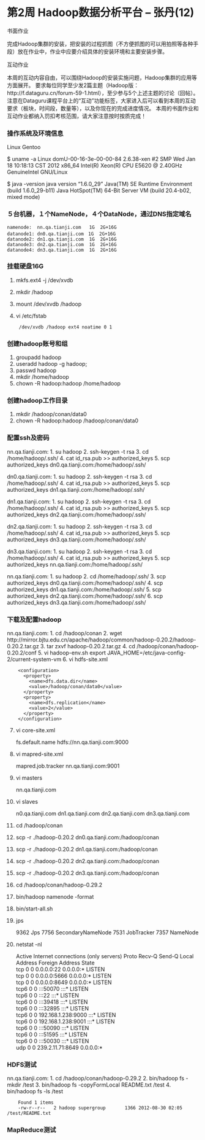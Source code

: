 第2周 Hadoop数据分析平台  -- 张丹(12)
========================================================

书面作业 

完成Hadoop集群的安装，把安装的过程抓图（不方便抓图的可以用拍照等各种手段）放在作业中，作业中应要介绍具体的安装环境和主要安装步骤。 


互动作业 

本周的互动内容自由，可以围绕Hadoop的安装实施问题，Hadoop集群的应用等方面展开。 
要求每位同学至少发2篇主题（Hadoop版：http://f.dataguru.cn/forum-59-1.html），至少参与5个上述主题的讨论（回帖）。 
注意在Dataguru课程平台上的“互动”功能标签，大家进入后可以看到本周的互动要求（板块，时间段，数量等），以及你现在的完成进度情况。 
本周的书面作业和互动作业都纳入罚扣考核范围，请大家注意按时按质完成！


### 操作系统及环境信息
Linux Gentoo

$ uname -a
Linux domU-00-16-3e-00-00-84 2.6.38-xen #2 SMP Wed Jan 18 10:18:13 CST 2012 x86_64 Intel(R) Xeon(R) CPU E5620 @ 2.40GHz GenuineIntel GNU/Linux

$ java -version
java version "1.6.0_29"
Java(TM) SE Runtime Environment (build 1.6.0_29-b11)
Java HotSpot(TM) 64-Bit Server VM (build 20.4-b02, mixed mode)

### ５台机器，１个NameNode，４个DataNode，通过DNS指定域名

    namenode:  nn.qa.tianji.com   1G  2G+16G
    datanode1: dn0.qa.tianji.com　1G  2G+16G
    datanode2: dn1.qa.tianji.com  1G  2G+16G
    datanode3: dn2.qa.tianji.com  1G  2G+16G
    datanode4: dn3.qa.tianji.com  1G  2G+16G

### 挂载硬盘16G
1. mkfs.ext4 -j /dev/xvdb
2. mkdir /hadoop
3. mount /dev/xvdb /hadoop
4. vi /etc/fstab

        /dev/xvdb /hadoop ext4 noatime 0 1
   
### 创建hadoop账号和组
1. groupadd hadoop
2. useradd hadoop -g hadoop;
3. passwd hadoop
4. mkdir /home/hadoop
5. chown -R hadoop:hadoop /home/hadoop

### 创建hadoop工作目录
1. mkdir /hadoop/conan/data0
2. chown -R hadoop:hadoop /hadoop/conan/data0

### 配置ssh及密码
nn.qa.tianji.com:
  1. su hadoop
  2. ssh-keygen -t rsa
  3. cd /home/hadoop/.ssh/
  4. cat id_rsa.pub >> authorized_keys
  5. scp authorized_keys dn0.qa.tianji.com:/home/hadoop/.ssh/
  
dn0.qa.tianji.com:
  1. su hadoop
  2. ssh-keygen -t rsa
  3. cd /home/hadoop/.ssh/
  4. cat id_rsa.pub >> authorized_keys
  5. scp authorized_keys dn1.qa.tianji.com:/home/hadoop/.ssh/
  
dn1.qa.tianji.com:
  1. su hadoop
  2. ssh-keygen -t rsa
  3. cd /home/hadoop/.ssh/
  4. cat id_rsa.pub >> authorized_keys
  5. scp authorized_keys dn2.qa.tianji.com:/home/hadoop/.ssh/
  
dn2.qa.tianji.com:
  1. su hadoop
  2. ssh-keygen -t rsa
  3. cd /home/hadoop/.ssh/
  4. cat id_rsa.pub >> authorized_keys
  5. scp authorized_keys dn3.qa.tianji.com:/home/hadoop/.ssh/
  
dn3.qa.tianji.com:
  1. su hadoop
  2. ssh-keygen -t rsa
  3. cd /home/hadoop/.ssh/
  4. cat id_rsa.pub >> authorized_keys
  5. scp authorized_keys nn.qa.tianji.com:/home/hadoop/.ssh/
  
nn.qa.tianji.com:
  1. su hadoop
  2. cd /home/hadoop/.ssh/
  3. scp authorized_keys dn0.qa.tianji.com:/home/hadoop/.ssh/
  4. scp authorized_keys dn1.qa.tianji.com:/home/hadoop/.ssh/
  5. scp authorized_keys dn2.qa.tianji.com:/home/hadoop/.ssh/
  6. scp authorized_keys dn3.qa.tianji.com:/home/hadoop/.ssh/
  
  
### 下载及配置hadoop
nn.qa.tianji.com:
  1. cd /hadoop/conan
  2. wget http://mirror.bjtu.edu.cn/apache/hadoop/common/hadoop-0.20.2/hadoop-0.20.2.tar.gz
  3. tar zxvf hadoop-0.20.2.tar.gz
  4. cd /hadoop/conan/hadoop-0.20.2/conf
  5. vi hadoop-env.sh
      export JAVA_HOME=/etc/java-config-2/current-system-vm
  6. vi hdfs-site.xml
  
        <configuration>
          <property>
            <name>dfs.data.dir</name>
            <value>/hadoop/conan/data0</value>
          </property>
          <property>
            <name>dfs.replication</name>
            <value>2</value>
          </property>
        </configuration>
  
  7. vi core-site.xml 
  
        <configuration>
        <property>
          <name>fs.default.name</name>
          <value>hdfs://nn.qa.tianji.com:9000</value>
        </property>
        </configuration>
  
  8. vi mapred-site.xml
  
        <configuration>
        <property>
          <name>mapred.job.tracker</name>
          <value>nn.qa.tianji.com:9001</value>
        </property>
        </configuration>

  9. vi masters
  
        nn.qa.tianji.com
  
  10. vi slaves
  
        n0.qa.tianji.com
        dn1.qa.tianji.com
        dn2.qa.tianji.com
        dn3.qa.tianji.com
  
  11. cd /hadoop/conan
  12. scp -r ./hadoop-0.20.2 dn0.qa.tianji.com:/hadoop/conan
  13. scp -r ./hadoop-0.20.2 dn1.qa.tianji.com:/hadoop/conan
  14. scp -r ./hadoop-0.20.2 dn2.qa.tianji.com:/hadoop/conan
  15. scp -r ./hadoop-0.20.2 dn3.qa.tianji.com:/hadoop/conan
  16. cd /hadoop/conan/hadoop-0.29.2
  17. bin/hadoop namenode -format
  18. bin/start-all.sh
  19. jps
      
        9362 Jps
        7756 SecondaryNameNode
        7531 JobTracker
        7357 NameNode
        
  20. netstat -nl
  
        Active Internet connections (only servers)
        Proto Recv-Q Send-Q Local Address           Foreign Address         State      
        tcp        0      0 0.0.0.0:22              0.0.0.0:*               LISTEN     
        tcp        0      0 0.0.0.0:5666            0.0.0.0:*               LISTEN     
        tcp        0      0 0.0.0.0:8649            0.0.0.0:*               LISTEN     
        tcp6       0      0 :::50070                :::*                    LISTEN     
        tcp6       0      0 :::22                   :::*                    LISTEN     
        tcp6       0      0 :::39418                :::*                    LISTEN     
        tcp6       0      0 :::32895                :::*                    LISTEN     
        tcp6       0      0 192.168.1.238:9000      :::*                    LISTEN     
        tcp6       0      0 192.168.1.238:9001      :::*                    LISTEN     
        tcp6       0      0 :::50090                :::*                    LISTEN     
        tcp6       0      0 :::51595                :::*                    LISTEN     
        tcp6       0      0 :::50030                :::*                    LISTEN     
        udp        0      0 239.2.11.71:8649        0.0.0.0:*  

### HDFS测试
nn.qa.tianji.com:
  1. cd /hadoop/conan/hadoop-0.29.2
  2. bin/hadoop fs -mkdir /test
  3. bin/hadoop fs -copyFormLocal README.txt /test
  4. bin/hadoop fs -ls /test
    
        Found 1 items
        -rw-r--r--   2 hadoop supergroup       1366 2012-08-30 02:05 /test/README.txt

### MapReduce测试


      

  
      



